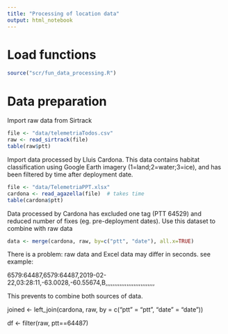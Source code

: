 ```yaml
---
title: "Processing of location data"
output: html_notebook
---
```




# Load functions

```r
source("scr/fun_data_processing.R")
```



# Data preparation

Import raw data from Sirtrack

```r
file <- "data/telemetriaTodos.csv"
raw <- read_sirtrack(file)
table(raw$ptt)
```

Import data processed by Lluis Cardona. This data contains habitat classification using Google Earth imagery (1=land;2=water;3=ice), and has been filtered by time after deployment date.

```r
file <- "data/TelemetriaPPT.xlsx"
cardona <- read_agazella(file)  # takes time
table(cardona$ptt)
```


Data processed by Cardona has excluded one tag (PTT 64529) and reduced number of fixes (eg. pre-deployment dates). Use this dataset to combine with raw data

```r
data <- merge(cardona, raw, by=c("ptt", "date"), all.x=TRUE)
```


There is a problem: raw data and Excel data may differ in seconds. see example:

6579:64487,6579:64487,2019-02-22,03:28:11,-63.0028,-60.55674,B,,,,,,,,,,,,,,,,,,,,,,,,,,,,

This prevents to combine both sources of data.




joined <- left_join(cardona, raw, by = c("ptt" = "ptt", "date" = "date"))


df <- filter(raw, ptt==64487)

